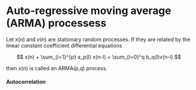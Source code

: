# Auto-regressive moving average (ARMA) processess

Let $x(n)$ and $v(n)$ are stationary random processes. If they are related by the linear constant coefficient differential equations

$$
x(n) + \sum_{i=1}^{p} a_p(l) x(n-l)  = \sum_{l=0}^q b_q(l)v(n-l)
$$

then $x(n)$ is called an ARMA(p,q) process.

#### Autocorrelation
